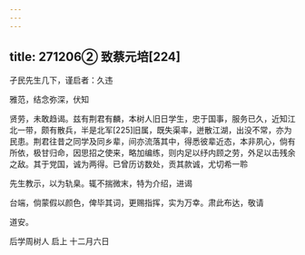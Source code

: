 ```yaml
---
---
---
```

title: 271206② 致蔡元培[224]
---




孑民先生几下，谨启者：久违

雅范，结念弥深，伏知

贤劳，未敢趋谒。兹有荆君有麟，本树人旧日学生，忠于国事，服务已久，近知江北一带，颇有散兵，半是北军[225]旧属，既失渠率，迸散江湖，出没不常，亦为民患。荆君往昔之同学及同乡辈，间亦流落其中，得悉彼辈近态，本非夙心，倘有所依，极甘归命，因思招之使来，略加编练，则内足以纾内顾之劳，外足以击残余之敌。其于党国，诚为两得。已曾历访数处，贡其款诚，尤切希一聆

先生教示，以为轨臬。辄不揣微末，特为介绍，进谒

台端，倘蒙假以颜色，俾毕其词，更赐指挥，实为万幸。肃此布达，敬请

道安。

后学周树人 启上 十二月六日